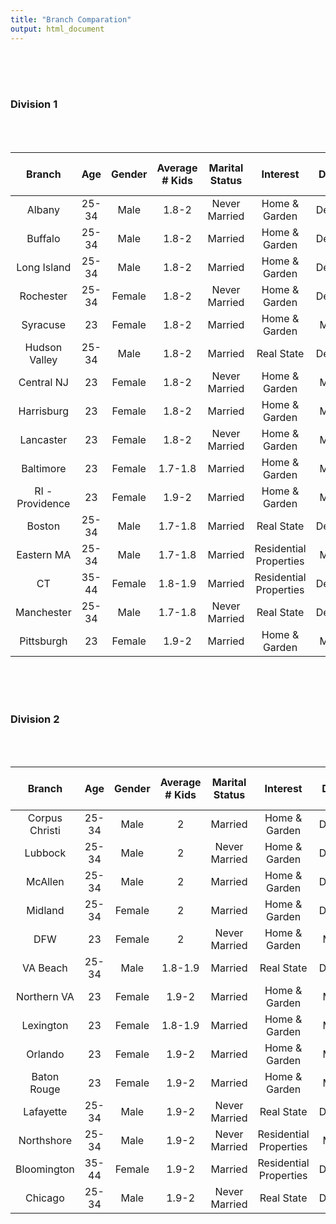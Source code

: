 ---
title: "Branch Comparation"
output: html_document
---

<br/><br/><br/>

### Division 1 

<br/><br/>

| **Branch**|**Age** |**Gender**|**Average # Kids**|**Marital Status**|**Interest**|**Device**| **Median Household Income**|**Work Status**|**Education Level**|
|:---------:|:------:|:--------:|:------:|:----------------:|:----------:|:--------:|:---------:|:-------------:|:-----------:|
|Albany     |25-34   | Male     | 1.8-2    |  Never Married   |Home & Garden | Desktop|    $68,327|Employed       | High School |     |      |
|Buffalo    |25-34   | Male     | 1.8-2    | Married          | Home & Garden| Desktop|    $39,677|Employed        | some College  |     |      |
|Long Island|25-34   | Male     | 1.8-2    | Married          | Home & Garden| Desktop|    $74,950|Employed       | Bachelor's Degree  |     |      |
|Rochester  |25-34   | Female   | 1.8-2   | Never Married    | Home & Garden| Desktop|    $61,747|Employed       | Bachelor's Degree  |     |      |
|Syracuse   |23      | Female   | 1.8-2    | Married          | Home & Garden| Mobile |    $61,890|Employed       | Bachelor's Degree  |     |      |
|Hudson Valley|25-34 | Male     | 1.8-2    | Married          | Real State   | Desktop|   $59,562 |Employed       | High School |     |      |
|Central NJ | 23     | Female   | 1.8-2    | Never Married    | Home & Garden| Mobile |   $83,306 |Employed       | Bachelor's Degree |     |      |
|Harrisburg | 23     | Female   |  1.8-2   | Married          | Home & Garden| Mobile |   $41,831 | Employed      | High School |     |      |
|Lancaster  |23      | Female   | 1.8-2    | Never Married    | Home & Garden| Mobile |   $69,588 |Employed       | Bachelor's Degree  |     |      |
|Baltimore  |23      | Female   | 1.7-1.8    | Married          | Home & Garden| Mobile |   $52,164 |Employed       | Bachelor's Degree  |     |      |
|RI - Providence|23  | Female   | 1.9-2    | Married          | Home & Garden| Mobile |   $62,323 |Employed       | some College  |     |      |
|Boston     |25-34   | Male     | 1.7-1.8    | Married          | Real State   | Desktop|   $76,298 |Employed       | Bachelor's Degree  |     |      |
|Eastern MA |25-34   | Male     | 1.7-1.8    | Married          |Residential Properties | Mobile|$74,985|Employed   | High School |     |      |
| CT        |35-44   | Female   | 1.8-1.9    | Married          |Residential Properties | Desktop|$71,370|Employed  | High School |     |      |
|Manchester |25-34   | Male     | 1.7-1.8    | Never Married    | Real State   |Desktop |  $62,087  |Employed       | some College |     |      |
| Pittsburgh|23      | Female   |  1.9-2   | Married          | Home & Garden| Mobile |  $61,969  |Employed       | High School |     |      |





<br/><br/><br/>

### Division 2

<br/><br/>

| **Branch**|**Age** |**Gender**|**Average # Kids**|**Marital Status**|**Interest**|**Device**| **Median Household Income**|**Work Status**|**Education Level**|
|:---------:|:------:|:--------:|:------:|:----------------:|:----------:|:--------:|:---------:|:-------------:|:-----------:|:----------------:|
|Corpus Christi     |25-34   | Male     | 2    | Married          |Home & Garden | Desktop|    $57,387|Employed         | some College |     |      |
|Lubbock    |25-34   | Male     |2    | Never Married           | Home & Garden| Desktop|    $51,623|Employed        | High School  |     |      |
|McAllen |25-34   | Male     | 2    | Married          | Home & Garden| Desktop|    $49,259     |Employed         | High School  |     |      |
|Midland  |25-34   | Female   | 2    | Married          | Home & Garden| Desktop|    $83,616|       Employed        | Bachelor's Degree  |     |      |
|DFW   |23      | Female   | 2    | Never Married           | Home & Garden| Mobile |    $64,567|   Employed            | Bachelor's Degree  |     |      |
|VA Beach |25-34 | Male     | 1.8-1.9    | Married          | Real State   | Desktop|       $ 78,136 |  Employed             | Bachelor's Degree |     |      |
|Northern VA | 23     | Female   | 1.9-2    | Married          | Home & Garden| Mobile |   $86,227 |    Employed           | Bachelor's Degree |     |      |
|Lexington  |23      | Female   |  1.8-1.9   | Married          | Home & Garden| Mobile |   $58,954 |   Employed            | Bachelor's Degree  |     |      |
|Orlando  |23      | Female   | 1.9-2     | Married          | Home & Garden| Mobile |   $55,183 |     Employed          | some College  |     |      |
|Baton Rouge|23  | Female   | 1.9-2    | Married          | Home & Garden| Mobile |   $60,043      |    Employed           | Bachelor's Degree  |     |      |
|Lafayette  |25-34   | Male     | 1.9-2    | Never Married           | Real State   | Desktop|   $52,827 |  Employed             | High School  |     |   |
|Northshore |25-34   | Male     | 1.9-2    | Never Married           | Residential Properties| Mobile    |     $48,745  | Employed   | High School | |     |
| Bloomington|35-44   | Female   | 1.9-2    | Married          | Residential Properties| Desktop   |  $66,861     | Employed   | some College | |     |
|Chicago |25-34   |Male      | 1.9-2    | Never Married           | Real State   |Desktop |  $62,097  |   Employed            | High School |     |      |


